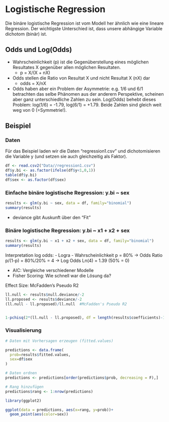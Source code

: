 # Logistische Regression

Die binäre logistische Regression ist vom Modell her ähnlich wie eine lineare Regression. Der wichtigste Unterschied ist, dass unsere abhängige Variable dichotom (binär) ist.

## Odds und Log(Odds)
- Wahrscheinlichkeit (p) ist die Gegenüberstellung eines möglichen Resultates X gegenüber allen möglichen Resultaten.
   - p = X/(X + nX)
- Odds stellen die Ratio von Resultat X und nicht Resultat X (nX) dar
   - odds = X/nX
- Odds haben aber ein Problem der Asymmetrie: e.g. 1/6 und 6/1 betrachten das selbe Phänomen aus der anderern Perspektive, scheinen aber ganz unterschiedliche Zahlen zu sein. Log(Odds) behebt dieses Problem: log(1/6) = -1.79, log(6/1) = +1.79. Beide Zahlen sind gleich weit weg von 0 (=Symmetrie!).


## Beispiel

### Daten

Für das Beispiel laden wir die Daten "regression1.csv" und dichotomisieren die Variable y (und setzen sie auch gleichzeitig als Faktor).

```r
df <- read.csv2("Data//regression1.csv")
df$y.bi <- as.factor(ifelse(df$y<1,0,1))
table(df$y.bi)
df$sex <- as.factor(df$sex)
```

### Einfache binäre logistische Regression: y.bi ~ sex
```r
results <- glm(y.bi ~ sex, data = df, family="binomial")
summary(results)
```

- deviance gibt Auskunft über den "Fit"

### Binäre logistische Regression: y.bi ~ x1 + x2 + sex
```r
results <- glm(y.bi ~ x1 + x2 + sex, data = df, family="binomial")
summary(results)

```

Interpretation log odds:
- Logra
- Wahrscheinlichkeit p = 80% -> Odds Ratio p/(1-p) = 80%/20% = 4 -> Log Odds Ln(4) = 1.39 (50% = 0)

- AIC: Vergleiche verschiedener Modelle
- Fisher Scoring: Wie schnell war die Lösung da?


Effect Size: McFadden's Pseudo R2
```r
ll.null <- results$null.deviance/-2
ll.proposed <- results$deviance/-2
(ll.null - ll.proposed)/ll.null  #McFadden's Pseudo R2


1-pchisq(2*(ll.null - ll.proposed), df = length(results$coefficients)-1) #pvalue 
```


### Visualisierung

```r
# Daten mit Vorhersagen erzeugen (fitted.values)

predictions <- data.frame(
  prob=results$fitted.values,
  sex=df$sex
)

# Daten ordnen
predictions <- predictions[order(predictions$prob, decreasing = F),]

# Rang hinzufügen
predictions$rang <- 1:nrow(predictions)

library(ggplot2)

ggplot(data = predictions, aes(x=rang, y=prob))+
  geom_point(aes(color=sex))


```



